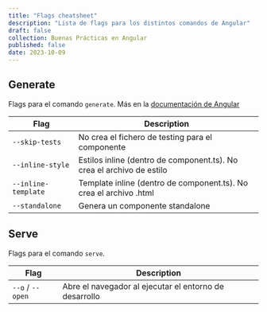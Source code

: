 ---
title: "Flags cheatsheet"
description: "Lista de flags para los distintos comandos de Angular"
draft: false
collection: Buenas Prácticas en Angular
published: false
date: 2023-10-09
---

## Generate

Flags para el comando `generate`. Más en la [documentación de Angular](https://angular.io/cli/generate)

| Flag                | Description                                                           |
| ------------------- | --------------------------------------------------------------------- |
| `--skip-tests`      | No crea el fichero de testing para el componente                      |
| `--inline-style`    | Estilos inline (dentro de component.ts). No crea el archivo de estilo |
| `--inline-template` | Template inline (dentro de component.ts). No crea el archivo .html    |
| `--standalone`      | Genera un componente standalone                                       |

## Serve

Flags para el comando `serve`.

| Flag             | Description                                            |
| ---------------- | ------------------------------------------------------ |
| `--o` / `--open` | Abre el navegador al ejecutar el entorno de desarrollo |
